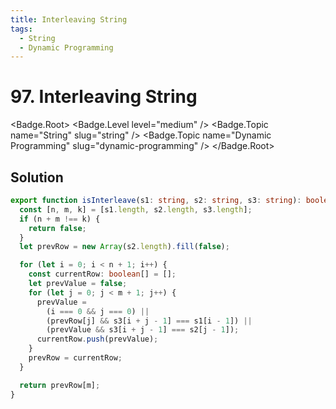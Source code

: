 ```yaml
---
title: Interleaving String
tags:
  - String
  - Dynamic Programming
---
```


# 97. Interleaving String

<Badge.Root>
  <Badge.Level level="medium" />
  <Badge.Topic name="String" slug="string" />
  <Badge.Topic name="Dynamic Programming" slug="dynamic-programming" />
</Badge.Root>

## Solution

```typescript filename="solution.ts" copy
export function isInterleave(s1: string, s2: string, s3: string): boolean {
  const [n, m, k] = [s1.length, s2.length, s3.length];
  if (n + m !== k) {
    return false;
  }
  let prevRow = new Array(s2.length).fill(false);

  for (let i = 0; i < n + 1; i++) {
    const currentRow: boolean[] = [];
    let prevValue = false;
    for (let j = 0; j < m + 1; j++) {
      prevValue =
        (i === 0 && j === 0) ||
        (prevRow[j] && s3[i + j - 1] === s1[i - 1]) ||
        (prevValue && s3[i + j - 1] === s2[j - 1]);
      currentRow.push(prevValue);
    }
    prevRow = currentRow;
  }

  return prevRow[m];
}
```

<ProblemLink
  codingSite="leetcode"
  href="https://leetcode.com/problems/interleaving-string/"
  title="Interleaving String"
/>
